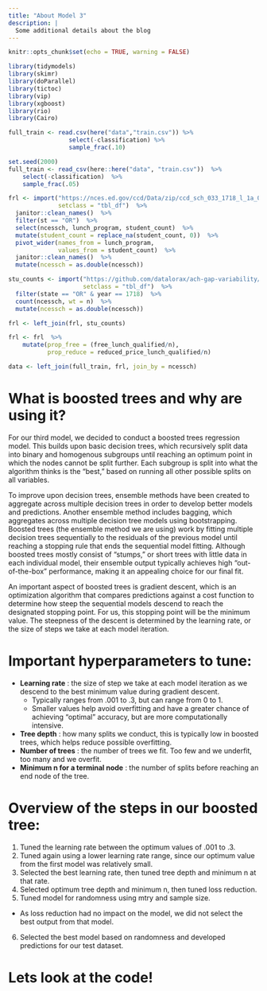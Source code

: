 ```yaml
---
title: "About Model 3"
description: |
  Some additional details about the blog
---
```


```r
knitr::opts_chunk$set(echo = TRUE, warning = FALSE)

library(tidymodels)
library(skimr)
library(doParallel)
library(tictoc)
library(vip)
library(xgboost)
library(rio)
library(Cairo)

full_train <- read.csv(here("data","train.csv")) %>%
                 select(-classification) %>% 
                 sample_frac(.10)

```
```r
set.seed(2000)
full_train <- read_csv(here::here("data", "train.csv"))  %>% 
    select(-classification)  %>% 
    sample_frac(.05)

frl <- import("https://nces.ed.gov/ccd/Data/zip/ccd_sch_033_1718_l_1a_083118.zip",
              setclass = "tbl_df")  %>% 
  janitor::clean_names()  %>% 
  filter(st == "OR")  %>%
  select(ncessch, lunch_program, student_count)  %>% 
  mutate(student_count = replace_na(student_count, 0))  %>% 
  pivot_wider(names_from = lunch_program,
              values_from = student_count)  %>% 
  janitor::clean_names()  %>% 
  mutate(ncessch = as.double(ncessch))

stu_counts <- import("https://github.com/datalorax/ach-gap-variability/raw/master/data/achievement-gaps-geocoded.csv",
                     setclass = "tbl_df")  %>% 
  filter(state == "OR" & year == 1718)  %>% 
  count(ncessch, wt = n)  %>% 
  mutate(ncessch = as.double(ncessch))

frl <- left_join(frl, stu_counts)

frl <- frl  %>% 
    mutate(prop_free = (free_lunch_qualified/n),
           prop_reduce = reduced_price_lunch_qualified/n)

data <- left_join(full_train, frl, join_by = ncessch)
```

# What is boosted trees and why are using it?

For our third model, we decided to conduct a boosted trees regression model. This builds upon basic decision trees, which recursively split data into binary and homogenous subgroups until reaching an optimum point in which the nodes cannot be split further. Each subgroup is split into what the algorithm thinks is the “best,” based on running all other possible splits on all variables. 

To improve upon decision trees, ensemble methods have been created to aggregate across multiple decision trees in order to develop better models and predictions. Another ensemble method includes bagging, which aggregates across multiple decision tree models using bootstrapping. Boosted trees (the ensemble method we are using) work by fitting multiple decision trees sequentially to the residuals of the previous model until reaching a stopping rule that ends the sequential model fitting. Although boosted trees mostly consist of “stumps,” or short trees with little data in each individual model, their ensemble output typically achieves high “out-of-the-box” performance, making it an appealing choice for our final fit.

An important aspect of boosted trees is gradient descent, which is an optimization algorithm that compares predictions against a cost function to determine how steep the sequential models descend to reach the designated stopping point. For us, this stopping point will be the minimum value. The steepness of the descent is determined by the learning rate, or the size of steps we take at each model iteration.

# Important hyperparameters to tune:

* **Learning rate** : the size of step we take at each model iteration as we descend to the best minimum value during gradient descent. 
  + Typically ranges from .001 to .3, but can range from 0 to 1. 
  + Smaller values help avoid overfitting and have a greater chance of achieving “optimal” accuracy, but are more computationally intensive.
* **Tree depth** : how many splits we conduct, this is typically low in boosted trees, which helps reduce possible overfitting.
* **Number of trees** : the number of trees we fit. Too few and we underfit, too many and we overfit.
* **Minimum n for a terminal node** : the number of splits before reaching an end node of the tree.

# Overview of the steps in our boosted tree:

1. Tuned the learning rate between the optimum values of .001 to .3.
2. Tuned again using a lower learning rate range, since our optimum value from the first model was relatively small.
3. Selected the best learning rate, then tuned tree depth and minimum n at that rate.
4. Selected optimum tree depth and minimum n, then tuned loss reduction.
5. Tuned model for randomness using mtry and sample size. 
  + As loss reduction had no impact on the model, we did not select the best output from that model.
6. Selected the best model based on randomness and developed predictions for our test dataset.

# Lets look at the code!



